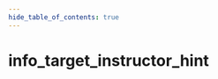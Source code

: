 ```yaml
---
hide_table_of_contents: true
---
```


<!---
!!!!!!
THIS PAGE IS AUTOGENERATED FROM GAME FGD DEFINITIONS!
DO NOT EDIT MANUALLY!
!!!!!!

In order to make edits, you can make an annotation file in /fgd_dump_overrides
-->


# info_target_instructor_hint



<Tabs queryString="game">
    
<TabItem value="cs2" label="Counter-Strike 2">
    <CS2Page />
</TabItem>

<TabItem value="steamvr" label="SteamVR Home">
    <STEAMVRPage />
</TabItem>

<TabItem value="dota2" label="Dota 2">
    <DOTA2Page />
</TabItem>

<TabItem value="hla" label="Half-Life: Alyx">
    <HLAPage />
</TabItem>

</Tabs>
